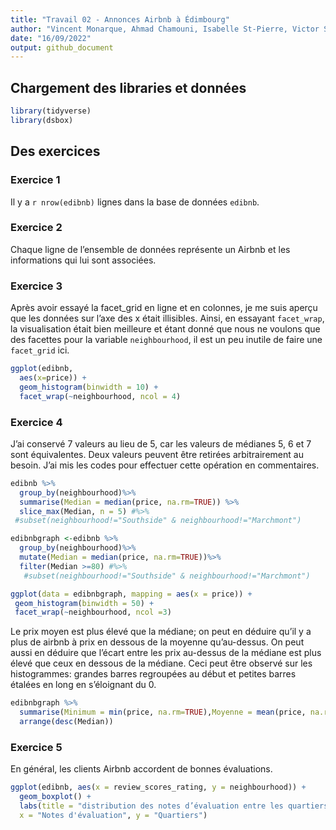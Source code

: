 ---
title: "Travail 02 - Annonces Airbnb à Édimbourg"
author: "Vincent Monarque, Ahmad Chamouni, Isabelle St-Pierre, Victor Savard-Arseneault"
date: "16/09/2022"
output: github_document
---

## Chargement des libraries et données

```{r load-packages, message = FALSE}
library(tidyverse)
library(dsbox)
```

## Des exercices

### Exercice 1

Il y a `r nrow(edibnb)` lignes dans la base de données `edibnb`.

### Exercice 2

Chaque ligne de l'ensemble de données représente un Airbnb et les informations qui lui sont associées.

### Exercice 3

Après avoir essayé la facet_grid en ligne et en colonnes, je me suis aperçu que les données sur l'axe des x était illisibles. Ainsi, en essayant `facet_wrap`, la visualisation était bien meilleure et étant donné que nous ne voulons que des facettes pour la variable `neighbourhood`, il est un peu inutile de faire une `facet_grid` ici.

```{r prix-quartiers}
ggplot(edibnb,
  aes(x=price)) +
  geom_histogram(binwidth = 10) +
  facet_wrap(~neighbourhood, ncol = 4)
```

### Exercice 4

J'ai conservé 7 valeurs au lieu de 5, car les valeurs de médianes 5, 6 et 7 sont équivalentes. Deux valeurs peuvent être retirées arbitrairement au besoin. J'ai mis les codes pour effectuer cette opération en commentaires.

```{r top-5-median}
edibnb %>% 
  group_by(neighbourhood)%>%
  summarise(Median = median(price, na.rm=TRUE)) %>% 
  slice_max(Median, n = 5) #%>% 
 #subset(neighbourhood!="Southside" & neighbourhood!="Marchmont")
```

```{r top-5-median-plot}
edibnbgraph <-edibnb %>%
  group_by(neighbourhood)%>%
  mutate(Median = median(price, na.rm=TRUE))%>%
  filter(Median >=80) #%>%
   #subset(neighbourhood!="Southside" & neighbourhood!="Marchmont")

ggplot(data = edibnbgraph, mapping = aes(x = price)) +
 geom_histogram(binwidth = 50) +
 facet_wrap(~neighbourhood, ncol =3)
```

Le prix moyen est plus élevé que la médiane; on peut en déduire qu'il y a plus de airbnb à prix en dessous de la moyenne qu'au-dessus. On peut aussi en déduire que l'écart entre les prix au-dessus de la médiane est plus élevé que ceux en dessous de la médiane. Ceci peut être observé sur les histogrammes: grandes barres regroupées au début et petites barres étalées en long en s'éloignant du 0.

```{r top-5-median-summary-stats}
edibnbgraph %>%
  summarise(Minimum = min(price, na.rm=TRUE),Moyenne = mean(price, na.rm=TRUE),Median = median(price, na.rm =TRUE), écart_type = sd(price, na.rm =TRUE), IQR = IQR(price, na.rm =TRUE),Maximum = max(price, na.rm =TRUE))%>%
  arrange(desc(Median))

```

### Exercice 5

En général, les clients Airbnb accordent de bonnes évaluations.

```{r review-scores-rating}
ggplot(edibnb, aes(x = review_scores_rating, y = neighbourhood)) +
  geom_boxplot() +
  labs(title = "distribution des notes d’évaluation entre les quartiers",
  x = "Notes d'évaluation", y = "Quartiers")
```
